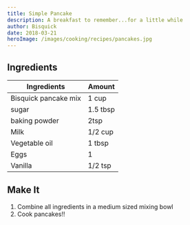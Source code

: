 ```yaml
---
title: Simple Pancake
description: A breakfast to remember...for a little while
author: Bisquick
date: 2018-03-21
heroImage: /images/cooking/recipes/pancakes.jpg
---
```


## Ingredients

| Ingredients          | Amount   |
| -------------------- | -------- |
| Bisquick pancake mix | 1 cup    |
| sugar                | 1.5 tbsp |
| baking powder        | 2tsp     |
| Milk                 | 1/2 cup  |
| Vegetable oil        | 1 tbsp   |
| Eggs                 | 1        |
| Vanilla              | 1/2 tsp  |

## Make It

1. Combine all ingredients in a medium sized mixing bowl
1. Cook pancakes!!
